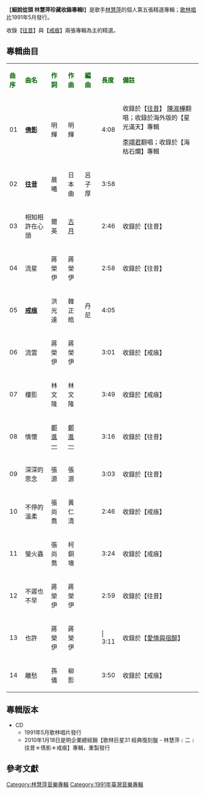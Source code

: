 {{unreferenced|time=2014-01-16T14:29:20+00:00}}
{{Infobox album <!-- See Wikipedia:WikiProject_Albums -->
| name       = 細說從頭 林慧萍珍藏收錄專輯Ⅰ
| type       = 精選輯
| artist     = [[林慧萍|林慧萍]]
| cover      = 
| released   = 1991年5月
| genre      = [[國語流行音樂|國語流行音樂]]
| length     = 47 分 14 秒
| label      = [[歌林唱片|歌林唱片]]
<!-- 未知參數 | number     = KDD-91-17 -->
| producer   = 呂子厚
| prev_title = [[說時依舊|說時依舊]]
| prev_year  = 1990 <!-- 10月 -->
| next_title = [[細說從頭_林慧萍珍藏收錄專輯Ⅱ|細說從頭 林慧萍珍藏收錄專輯Ⅱ]]
| next_year  = 1991 <!-- 5月 -->
}}
【'''細說從頭 林慧萍珍藏收錄專輯Ⅰ'''】是歌手[[林慧萍|林慧萍]]的個人第五張精選專輯；[[歌林唱片|歌林唱片]]1991年5月發行。

收錄【[[往昔|往昔]]】與【[[戒痕|戒痕]]】兩張專輯為主的精選。


==專輯曲目==
{| class="wikitable"
|-
| <font color=darkgreen>'''曲序'''</font> || <font color=darkgreen>'''曲名'''</font> || <font color=darkgreen>'''作詞'''</font> || <font color=darkgreen>'''作曲'''</font> || <font color=darkgreen>'''編曲'''</font>|| <font color=darkgreen>'''長度'''</font>  || <font color=darkgreen>'''備註'''</font>
|-
| 01 || '''[[倩影_(林慧萍)|倩影]]''' || 明輝 || 明輝 || || 4:08|| 收錄於【[[往昔|往昔]]】
[[陳淑樺|陳淑樺]]翻唱；收錄於海外版的【星光滿天】專輯

[[李翊君|李翊君]]翻唱；收錄於【海枯石爛】專輯
|-
| 02 || '''[[往昔|往昔]]''' ||晨曦 || 日本曲 ||呂子厚 || 3:58|| 
|-
| 03 || 相知相許在心頭 || 爾英 || [[古月|古月]] ||  || 2:46|| 收錄於【往昔】
|-
| 04 || 流星 ||蔣榮伊 || 蔣榮伊 ||  ||2:58|| 收錄於【往昔】
|-
| 05 || '''[[戒痕|戒痕]]''' || 洪光達 || 韓正皓 || 丹尼 ||4:05 || 
|-
| 06 || 流雲 || 蔣榮伊 || 蔣榮伊 || || 3:01|| 收錄於【戒痕】
|-
| 07 || 樓影 || 林文隆 || 林文隆 || ||  3:49||收錄於【戒痕】
|-
| 08 || 情懷 || [[鄭進一|鄭進一]] || [[鄭進一|鄭進一]] || || 3:16|| 收錄於【往昔】
|-
| 09 || 深深的思念 || 張源 ||張源 || || 3:03|| 收錄於【往昔】
|-
| 10 || 不停的溫柔 || 張尚喬 || 黃仁清 ||  || 2:46 || 收錄於【戒痕】
|-
| 11 || 螢火蟲 ||張尚喬  || 柯銅墻 ||  || 3:24|| 收錄於【戒痕】
|-
| 12 || 不遲也不早 || 蔣榮伊 || 蔣榮伊 || ||2:59|| 收錄於【往昔】
|-
| 13 || 也許 || 蔣榮伊 || 蔣榮伊 || |||  3:11 || 收錄於【[[愛情與宿醉|愛情與宿醉]]】
|-
| 14 || 離愁 || 孫儀 ||柳影  || ||3:50|| 收錄於【戒痕】
|}

== 專輯版本 ==
*CD
**1991年5月歌林唱片發行
**2010年1月18日是明企業總經銷【歌林巨星31 經典復刻盤 - 林慧萍﹝二﹞往昔＊倩影＊戒痕】專輯，重製發行

==參考文獻==
{{reflist}}

[[Category:林慧萍音樂專輯|Category:林慧萍音樂專輯]]
[[Category:1991年臺灣音樂專輯|Category:1991年臺灣音樂專輯]]